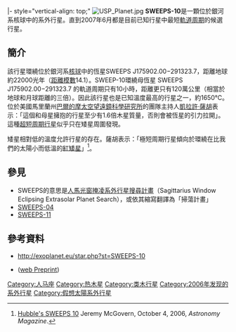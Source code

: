 {{Starbox begin
| name=SWEEPS J175902.00−291323.7}}
{{Starbox observe
| epoch=J2000
| ra=17h 59m 02.00s 
| dec=-29° 13' 23.7"'
| appmag_v=26.23
| constell=[[人马座|人马座]] }}
|- style="vertical-align: top;"
{{Starbox astrometry
| dist_ly = 22000
| dist_pc = 6600
}}
{{Starbox detail
| mass=0.44
| radius=0.41}}
{{Starbox reference |
  Simbad=SWEEPS%20J175902.00-291323.7 }}
{{Starbox end}}
{{Planetbox begin 
| name = SWEEPS-10
}} 
{{Planetbox orbit 
| semimajor = 0.008
| period = 0.424
| inclination = >84
| ang_dist = 
}}
{{Planetbox character 
| mass = >1.6
| radius = 1.24±0.23
}} 
{{Planetbox discovery 
| discovery_date = October 4, 2006
| discoverers = 傑瑞米·麥戈文（Jeremy McGovern）
| discovery_method = 凌日法
| discovery_status = 尚未確認
}} 
{{Planetbox end}}
[[File:USP_Planet.jpg|thumb]]
'''SWEEPS-10'''是一顆位於銀河系核球中的系外行星。直到2007年6月都是目前已知行星中最短[[軌道周期|軌道周期]]的候選行星。

==簡介==
該行星環繞位於銀河系[[核球_(星系)|核球]]中的恆星SWEEPS J175902.00−291323.7，距離地球約22000光年（[[距離模數|距離模數]]14.1）。SWEEP-10環繞母恆星 SWEEPS J175902.00−291323.7 的軌道周期只有10小時，距離更只有120萬公里（相當於地球和月球距離的三倍）。因此該行星也是已知溫度最高的行星之一，約1650℃。位於美國馬里蘭州[[巴爾的摩|巴爾的摩]][[太空望遠鏡科學研究所|太空望遠鏡科學研究所]]的團隊主持人[[凱拉許·薩胡|凱拉許·薩胡]]表示：「這個和母星擁抱的行星至少有1.6倍木星質量，否則會被恆星的引力拉開」。這種[[超短周期行星|超短周期行星]]似乎只在矮星周圍發現。

矮星相對低的溫度允許行星的存在。薩胡表示：「極短周期行星傾向於環繞在比我們的太陽小而低溫的[[紅矮星|紅矮星]]」<ref>[http://www.astronomy.com/asy/default.aspx?c=a&id=4568 Hubble's SWEEPS 10] {{Wayback|url=http://www.astronomy.com/asy/default.aspx?c=a&id=4568 |date=20081204115853 }} Jeremy McGovern, October 4, 2006, ''Astronomy Magazine''.</ref>。

==參見==
*SWEEPS的意思是[[人馬光窗掩凌系外行星搜尋計畫|人馬光窗掩凌系外行星搜尋計畫]]（Sagittarius Window Eclipsing Extrasolar Planet Search），或依其縮寫翻譯為「掃蕩計畫」
*[[SWEEPS-04|SWEEPS-04]]
*[[SWEEPS-11|SWEEPS-11]]

==參考資料==
* http://exoplanet.eu/star.php?st=SWEEPS-10{{Wayback|url=http://exoplanet.eu/star.php?st=SWEEPS-10 |date=20111113192833 }}
*{{cite journal | url=http://www.nature.com/nature/journal/v443/n7111/abs/nature05158.html | author=Sahu | title=Transiting extrasolar planetary candidates in the Galactic bulge | journal=[[Nature_(journal)|Nature]] | format=abstract | volume=443 | pages=534–540 | year=2006 | doi=10.1038/nature05158 | pmid=17024085 | last2=Casertano | first2=S | last3=Bond | first3=HE | last4=Valenti | first4=J | last5=Smith | first5=TE | last6=Minniti | first6=D | last7=Zoccali | first7=M | last8=Livio | first8=M | last9=Panagia | first9=N | issue=7111 | bibcode=2006Natur.443..534S | arxiv=astro-ph/0610098 | display-authors=1 | access-date=2011-12-09 | archive-date=2011-08-23 | archive-url=https://web.archive.org/web/20110823010829/http://www.nature.com/nature/journal/v443/n7111/abs/nature05158.html | dead-url=no }} ([http://fr.arxiv.org/abs/astro-ph/0610098 web Preprint]{{WebCite|url=https://www.webcitation.org/67B2YaG16?url=http://fr.arxiv.org/abs/astro-ph/0610098 |date=20120425015801 |dateformat=iso }})
{{reflist}}

{{DEFAULTSORT:Sweeps-10}}
[[Category:人马座|Category:人马座]]
[[Category:热木星|Category:热木星]]
[[Category:类木行星|Category:类木行星]]
[[Category:2006年发现的系外行星|Category:2006年发现的系外行星]]
[[Category:假想太陽系外行星|Category:假想太陽系外行星]]